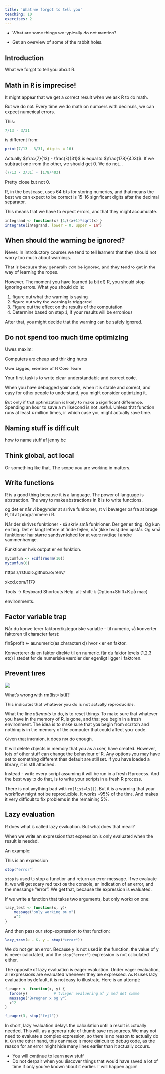 ```yaml
---
title: 'What we forgot to tell you'
teaching: 10
exercises: 2
---
```


:::::::::::::::::::::::::::::::::::::: questions 

- What are some things we typically do not mention?

::::::::::::::::::::::::::::::::::::::::::::::::

::::::::::::::::::::::::::::::::::::: objectives

- Get an overview of some of the rabbit holes.

::::::::::::::::::::::::::::::::::::::::::::::::

## Introduction

What we forgot to tell you about R.

## Math in R is imprecise!

It might appear that we get a correct result when we ask R to do math.

But we do not. Every time we do math on numbers with decimals, we can expect 
numerical errors. 

This:

```r
7/13 - 3/31
```

is different from: 
```r
print(7/13 - 3/31, digits = 16)
```
Actually $\frac{7}{13} - \frac{3}{31}$ is equal to $\frac{178}{403}$. If we subtract
one from the other, we should get 0. We do not...

```r
(7/13 - 3/31) - (178/403) 
```

Pretty close but not 0.

R, in the best case, uses 64 bits for storing numerics, and that means the best
we can expect to be correct is 15-16 significant digits after the decimal separator.

This means that we have to expect errors, and that they might accumulate.


```r
integrand <- function(x) {1/((x+1)*sqrt(x))}
integrate(integrand, lower = 0, upper = Inf)

```


## When should the warning be ignored?

Never. In introductory courses we tend to tell learners that they should not
worry too much about warnings. 

That is because they generally _can_ be ignored, and they tend to get in the
way of learning the ropes.

However. The moment you have learned (a bit of) R, you should stop ignoring 
errors. What you should do is:

1. figure out what the warning is saying
2. figure out why the warning is triggered
3. Figure out the effect on the results of the computation
4. Determine based on step 3, if your results will be erronious

After that, you might decide that the warning can be safely ignored.



## Do not spend too much time optimizing

Uwes maxim:

Computers are cheap and thinking hurts

Uwe Ligges, member of R Core Team

Your first task is to write clear, understandable and correct code.

When you have debugged your code, when it is stable and correct, and easy for
other people to understand, you might consider optimizing it.

But only if that optimization is likely to make a significant difference. 
Spending an hour to save a millisecond is not useful. Unless that function runs
at least 4 million times, in which case you might actually save time.

## Naming stuff is difficult

how to name stuff af jenny bc

## Think global, act local

Or something like that. The scope you are working in matters.


## Write functions

R is a good thing because it is a language.
The power of language is abstraction.
The way to make abstractions in R is to write functions.

og det er når vi begynder at skrive funktoner, at vi bevæger os fra
at bruge R, til at programmere i R.

Når der skrives funktioner - så skriv små funktioner. Der gør en ting. Og kun
en ting. Det er langt lettere at finde fejlen, når (ikke hvis) den opstår.
Og små funktioner har større sandsynlighed for at være nyttige i andre 
sammenhænge.

Funktioner hvis output er en funktion.

```r
mycumfun <- ecdf(rnorm(10))
mycumfun(0)
```


https://rstudio.github.io/renv/

xkcd.com/1179



Tools → Keyboard Shortcuts Help. alt-shift-k (Option+Shift+K på mac)


 environments.

## Factor variable trap

Når du konverterer faktorer/kategoriske variable - til numeric, så konverter
faktoren til character først:

fin$profit <- as.numeric(as.character(x))
hvor x er en faktor.

Konverterer du en faktor direkte til en numeric, får du faktor levels (1,2,3 etc)
i stedet for de numeriske værdier der egenligt ligger i faktoren.

## Prevent fires

![](figs/jb_tweet.png)

What's wrong with rm(list=ls())?

This indicates that whatever you do is not actually reproducible.

What the line _attempts_ to do, is to reset things. To make sure that whatever you have
in the memory of R, is gone, and that you begin in a fresh environment. The idea is to
make sure that you begin from scratch and nothing is in the memory of the computer that could affect
your code.

Given that intention, it does not do enough. 

It will delete objects in memory that you as a user, have created. However, lots of
other stuff can change the behaviour of R. Any options you may have set to something
different than default are still set. If you have loaded a library, it is still attached.

Instead - write every script assuming it will be run in a fresh R process. And the best way
to do that, is to write your scripts in a fresh R process. 

There is not anything bad with `rm(list=ls())`. But it is a warning that your workflow might
not be reproducible. It works ~95% of the time. And makes it very difficult to fix problems in
the remaining 5%.


## Lazy evaluation

R does what is called lazy evaluation. But what does that mean?

When we write an expression that expression is only evaluated when the result is needed. 

An example:

This is an expression

```r
stop("error")
```

`stop` is used to stop a function and return an error message. If we evaluate it, we will get 
scary red text on the console, an indication of an error, and the messange "error". We get that, because
the expression is evaluated.

If we write a function that takes two arguments, but only works on one:

```r
lazy_test <- function(x, y){
    message("only working on x")
    x^2
}


```

And then pass our stop-expression to that function:
```r
lazy_test(x = 5, y = stop("error"))
```

We do not get an error. Because y is not used in the function, the value of y is never 
calculated, and the `stop("error")` expression is not calculated either.

The opposite of lazy evaluation is eager evaluation. Under eager evaluation, all expressions are
evaluated whenever they are expressed. As R uses lazy evaluation by default, it is not easy to illustrate.
Here is an attempt:

```r
f_eager <- function(x, y) {
  force(y)            # tvinger evaluering af y med det samme
  message("Beregner x og y")
  x^2
}

f_eager(3, stop("fejl")) 
```

In short, lazy evaluation delays the calculation until a result is actually needed. This will, as a 
general rule of thumb save ressources. We may not need to evaluate a complex expression, so there is 
no reason to actually do it. On the other hand, this can make it more difficult to debug code, as the 
reason for an error might hide many lines earlier than it actually occurs.


::::::::::::::::::::::::::::::::::::: keypoints 

- You will continue to learn new stuff
- Do not despair when you discover things that would have saved a lot of time if only you've known about it earlier. It will happen again!


::::::::::::::::::::::::::::::::::::::::::::::::

